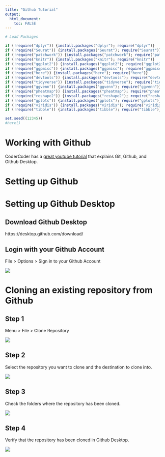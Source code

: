 ```yaml
---
title: "Github Tutorial"
output: 
  html_document:
    toc: FALSE
---
```


```r
# Load Packages 

if (!require("dplyr")) {install.packages("dplyr"); require("dplyr")}
if (!require("Seurat")) {install.packages("Seurat"); require("Seurat")}
if (!require("patchwork")) {install.packages("patchwork"); require("patchwork")}
if (!require("knitr")) {install.packages("knitr"); require("knitr")}
if (!require("ggplot2")) {install.packages("ggplot2"); require("ggplot2")}
if (!require("ggpmisc")) {install.packages("ggpmisc"); require("ggpmisc")}
if (!require("here")) {install.packages("here"); require("here")}
if (!require("devtools")) {install.packages("devtools"); require("devtools")}
if (!require("tidyverse")) {install.packages("tidyverse"); require("tidyverse")}
if (!require("ggvenn")) {install.packages("ggvenn"); require("ggvenn")}
if (!require("pheatmap")) {install.packages("pheatmap"); require("pheatmap")}
if (!require("reshape2")) {install.packages("reshape2"); require("reshape2")}
if (!require("gplots")) {install.packages("gplots"); require("gplots")}
if (!require("viridis")) {install.packages("viridis"); require("viridis")}
if (!require("tibble")) {install.packages("tibble"); require("tibble")}

set.seed((12345))
#here()
```

# Working with Github

CoderCoder has a [great youtube tutorial](https://youtu.be/8Dd7KRpKeaE?si=7C3e0io3Q7KGhK_J) that explains Git, Github, and Github Desktop.

# Setting up Github

# Setting up Github Desktop

## Download Github Desktop

https://desktop.github.com/download/

## Login with your Github Account

File > Options > Sign in to your Github Account

![](`r here::here("Images", "Github_Login.png")`)

# Cloning an existing repository from Github

## Step 1

Menu > File > Clone Repository

![](`r here::here("Images", "Github_Clone.png")`)

## Step 2

Select the repository you want to clone and the destination to clone into. 

![](`r here::here("Images", "Github_Clone2.png")`)

## Step 3

Check the folders where the repository has been cloned.

![](`r here::here("Images", "Github_Clone_Folders.png")`)

## Step 4

Verify that the repository has been cloned in Github Desktop.

![](`r here::here("Images", "Github_Clone_Menu.png")`)








